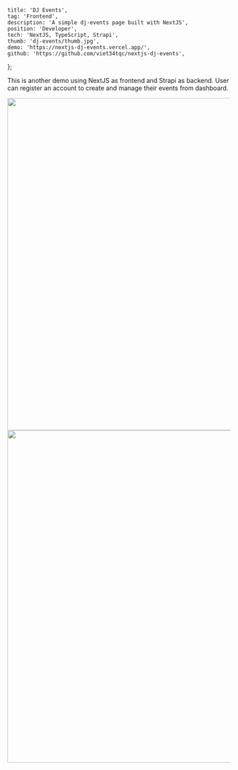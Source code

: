 
	title: 'DJ Events',
	tag: 'Frontend',
	description: 'A simple dj-events page built with NextJS',
	position: 'Developer',
	tech: 'NextJS, TypeScript, Strapi',
	thumb: 'dj-events/thumb.jpg',
	demo: 'https://nextjs-dj-events.vercel.app/',
	github: 'https://github.com/viet34tqc/nextjs-dj-events',
};


This is another demo using NextJS as frontend and Strapi as backend. User can register an account to create and manage their events from dashboard.

<img src="https://i.imgur.com/fdsXgBE.png" width="1280" height="750" />

<img src="https://i.imgur.com/fr460PT.png" width="1280" height="750" />
